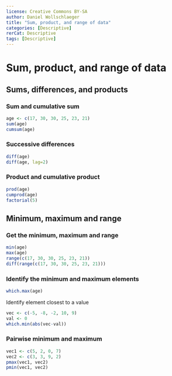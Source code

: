 ```yaml
---
license: Creative Commons BY-SA
author: Daniel Wollschlaeger
title: "Sum, product, and range of data"
categories: [Descriptive]
rerCat: Descriptive
tags: [Descriptive]
---
```


Sum, product, and range of data
=========================

Sums, differences, and products
-------------------------

### Sum and cumulative sum

```r
age <- c(17, 30, 30, 25, 23, 21)
sum(age)
cumsum(age)
```

### Successive differences

```r
diff(age)
diff(age, lag=2)
```

### Product and cumulative product

```r
prod(age)
cumprod(age)
factorial(5)
```

Minimum, maximum and range
-------------------------

### Get the minimum, maximum and range

```r
min(age)
max(age)
range(c(17, 30, 30, 25, 23, 21))
diff(range(c(17, 30, 30, 25, 23, 21)))
```

### Identify the minimum and maximum elements

```r
which.max(age)
```

Identify element closest to a value

```r
vec <- c(-5, -8, -2, 10, 9)
val <- 0
which.min(abs(vec-val))
```

### Pairwise minimum and maximum

```r
vec1 <- c(5, 2, 0, 7)
vec2 <- c(3, 3, 9, 2)
pmax(vec1, vec2)
pmin(vec1, vec2)
```
